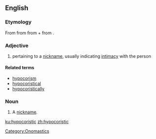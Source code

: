 ==English==

===Etymology===
From {{etyl|grc|en}} {{term|ὑποκοριστικός|tr=hupokoristikos|lang=grc|sc=polytonic}} from {{term|ὑποκορίζομαι||I speak in the language of children|tr=hupokorizomai|lang=grc|sc=polytonic}} from {{term|ὑπό||below|tr=hupo|lang=grc|sc=polytonic}} + {{term|κορίζομαι||I act like a girl|tr=korizomai|lang=grc|sc=polytonic}} from {{term|κόρη||girl|tr=korē|lang=grc|sc=polytonic}}.

===Adjective===
{{en-adj}}

# pertaining to a [[nickname]], usually indicating [[intimacy]] with the person

====Related terms====
* [[hypocorism]]
* [[hypocoristically|hypocoristical]]
* [[hypocoristically]]

===Noun===
{{en-noun}}

# A [[nickname]].

[[Category:Onomastics]]

[[ku:hypocoristic]]
[[zh:hypocoristic]]